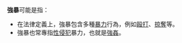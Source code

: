 '''強暴'''可能是指：
*在法律定義上，強暴包含多種[[暴力|暴力]]行為，例如[[毆打|毆打]]、[[掠奪|掠奪]]等。
*強暴也常專指[[性侵犯|性侵犯]]暴力，也就是[[強姦|強姦]]。

{{消歧義|cat=二字消歧義}}